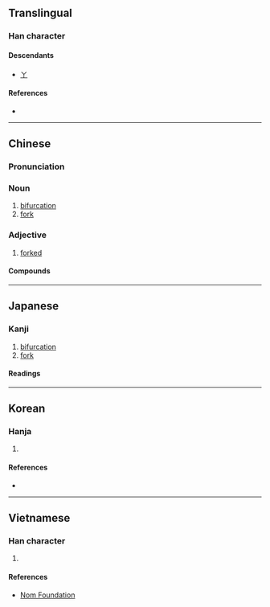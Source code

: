 {{also|ㄚ|Y}}
{{character info/new}}
==Translingual==

===Han character===
{{Han char|rn=2|rad=丨|as=02|sn=3|four=80200,80207||canj=CL,XXCL|ids=⿱丷丨}}

====Descendants====
* [[ㄚ]]

====References====
* {{Han ref|kx=0079.010|dkj=00071|dj=0158.040|hdz=10028.060|uh=4E2B|ud=20011|bh=A458|bd=42072}}

----

==Chinese==
{{zh-forms}}

===Pronunciation===
{{zh-pron
|m=yā
|c=aa1
|mc=y
|oc=y
|ma=
|cat=a,n
}}

===Noun===
{{zh-noun}}

# [[bifurcation]]
# [[fork]]

===Adjective===
{{zh-adj}}

# [[forked]]

====Compounds====
{{zh-der|丫杈|丫頭|丫叉|丫子|丫巴兒|丫頭片子|丫頭襪|丫髻|丫鬟|大腳丫|小丫頭|毛丫頭|渾骨丫髻|盤頭丫頭|老丫|腳丫子|臭腳丫子|醜丫頭|野丫頭|黃毛丫頭}}

----

==Japanese==

===Kanji===
{{ja-kanji|grade=uc|rs=丨02}}

# [[bifurcation]]
# [[fork]]

====Readings====
{{ja-readings
|goon=あ
|kanon=あ
|kun=ふたまた-, あげまき-
}}

----

==Korean==

===Hanja===
{{ko-hanja|hangeul=[[아]]|rv=a|mr=a|eumhun=가닥|ehrv=gadak|ehmr=kadak|ehy=}}

# {{defn|lang=ko|sort=丨02}}

====References====
* {{Hanja ref|nav=14044}}

----

==Vietnamese==

===Han character===
{{vi-readings|rs=丨02|hanviet=[[a]], [[nha]]}}

# {{defn|vi|sort=丨02}}

====References====
* [http://nomfoundation.org/common/nom_details.php?codepoint=4e2b Nom Foundation]

{{cln|vi|Han tu}}